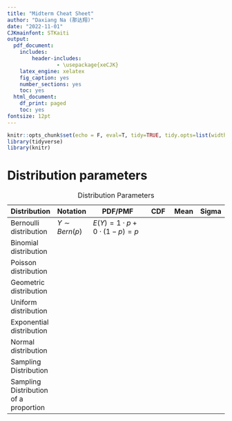 ```yaml
---
title: "Midterm Cheat Sheet"
author: "Daxiang Na (那达翔)"
date: "2022-11-01"
CJKmainfont: STKaiti
output: 
  pdf_document: 
    includes:
        header-includes:
                - \usepackage{xeCJK}
    latex_engine: xelatex
    fig_caption: yes
    number_sections: yes
    toc: yes
  html_document:
    df_print: paged
    toc: yes
fontsize: 12pt
---
```


```r
knitr::opts_chunk$set(echo = F, eval=T, tidy=TRUE, tidy.opts=list(width.cutoff=70))
library(tidyverse)
library(knitr)
```

# Distribution parameters

| Distribution                          | Notation         | PDF/PMF                             | CDF | Mean | Sigma |
|------------------|-------------|-------------------------|-----------|-----------|-----------|
| Bernoulli distribution                | $Y \sim Bern(p)$ | $E(Y) = 1\cdot p + 0\cdot(1-p) = p$ |     |      |       |
| Binomial distribution                 |                  |                                     |     |      |       |
| Poisson distribution                  |                  |                                     |     |      |       |
| Geometric distribution                |                  |                                     |     |      |       |
| Uniform distribution                  |                  |                                     |     |      |       |
| Exponential distribution              |                  |                                     |     |      |       |
| Normal distribution                   |                  |                                     |     |      |       |
| Sampling Distribution                 |                  |                                     |     |      |       |
| Sampling Distribution of a proportion |                  |                                     |     |      |       |

: Distribution Parameters
